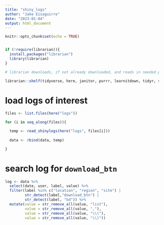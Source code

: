 ```yaml
---
title: "shiny_logs"
author: "Jake Eisaguirre"
date: "2023-01-04"
output: html_document
---
```


```r
knitr::opts_chunk$set(echo = TRUE)


if (!require(librarian)){
  install.packages("librarian")
  library(librarian)
}

# librarian downloads, if not already downloaded, and reads in needed packages

librarian::shelf(tidyverse, here, janitor, purrr, learnitdown, tidyr, stringr)

```

# load logs of interest
```r

files <- list.files(here("logs"))

for (i in seq_along(files)){

  temp <- read_shinylogs(here("logs", files[i]))
    
  data <- rbind(data, temp)

}
```

# search log for `download_btn`
```r
log <- data %>% 
  select(date, user, label, value) %>% 
  filter(label %in% c("location", "region", "site") |
         str_detect(label,"download_btn") |
         str_detect(label, "bd")) %>% 
  mutate(value = str_remove_all(value, "list"),
         value = str_remove_all(value, ","),
         value = str_remove_all(value, "\\("),
         value = str_remove_all(value, "\\)"))
```

